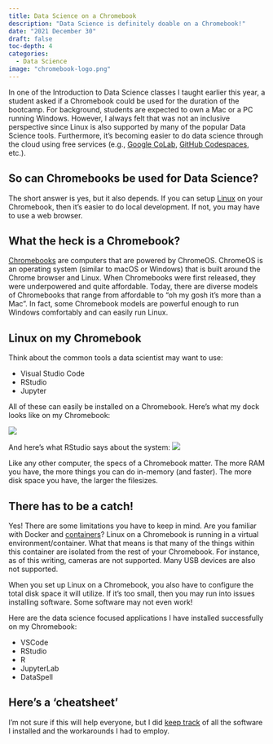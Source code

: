 ```yaml
---
title: Data Science on a Chromebook
description: "Data Science is definitely doable on a Chromebook!"
date: "2021 December 30"
draft: false
toc-depth: 4
categories:
  - Data Science
image: "chromebook-logo.png"
---
```


In one of the Introduction to Data Science classes I taught earlier this year, a student asked if a Chromebook could be used for the duration of the bootcamp. For background, students are expected to own a Mac or a PC running Windows. However, I always felt that was not an inclusive perspective since Linux is also supported by many of the popular Data Science tools. Furthermore, it's becoming easier to do data science through the cloud using free services (e.g., [Google CoLab](https://colab.research.google.com), [GitHub Codespaces](https://github.com/codespaces), etc.).

## So can Chromebooks be used for Data Science?

The short answer is yes, but it also depends. If you can setup [Linux](https://support.google.com/chromebook/answer/9145439?hl=en) on your Chromebook, then it's easier to do local development. If not, you may have to use a web browser.

## What the heck is a Chromebook?

[Chromebooks](https://support.google.com/chromebook/answer/3265094?hl=en#zippy=%2Cwhy-are-chromebooks-cheaper-than-traditional-computers) are computers that are powered by ChromeOS. ChromeOS is an operating system (similar to macOS or Windows) that is built around the Chrome browser and Linux. When Chromebooks were first released, they were underpowered and quite affordable. Today, there are diverse models of Chromebooks that range from affordable to "oh my gosh it's more than a Mac". In fact, some Chromebook models are powerful enough to run Windows comfortably and can easily run Linux.

## Linux on my Chromebook

Think about the common tools a data scientist may want to use:

- Visual Studio Code
- RStudio
- Jupyter

All of these can easily be installed on a Chromebook. Here's what my dock looks like on my Chromebook:

![](img/chromeos-dock.png)

And here's what RStudio says about the system:
![](img/r-sysinfo.png)

Like any other computer, the specs of a Chromebook matter. The more RAM you have, the more things you can do in-memory (and faster). The more disk space you have, the larger the filesizes.

## There has to be a catch!

Yes! There are some limitations you have to keep in mind. Are you familiar with Docker and [containers](https://code.visualstudio.com/docs/remote/remote-overview)? Linux on a Chromebook is running in a virtual environment/container. What that means is that many of the things within this container are isolated from the rest of your Chromebook. For instance, as of this writing, cameras are not supported. Many USB devices are also not supported.

When you set up Linux on a Chromebook, you also have to configure the total disk space it will utilize. If it's too small, then you may run into issues installing software. Some software may not even work!

Here are the data science focused applications I have installed successfully on my Chromebook:

- VSCode
- RStudio
- R
- JupyterLab
- DataSpell

## Here's a 'cheatsheet'

I'm not sure if this will help everyone, but I did [keep track](https://gist.github.com/nikdata/cee0fb536446e469929927f29afc59a8) of all the software I installed and the workarounds I had to employ.